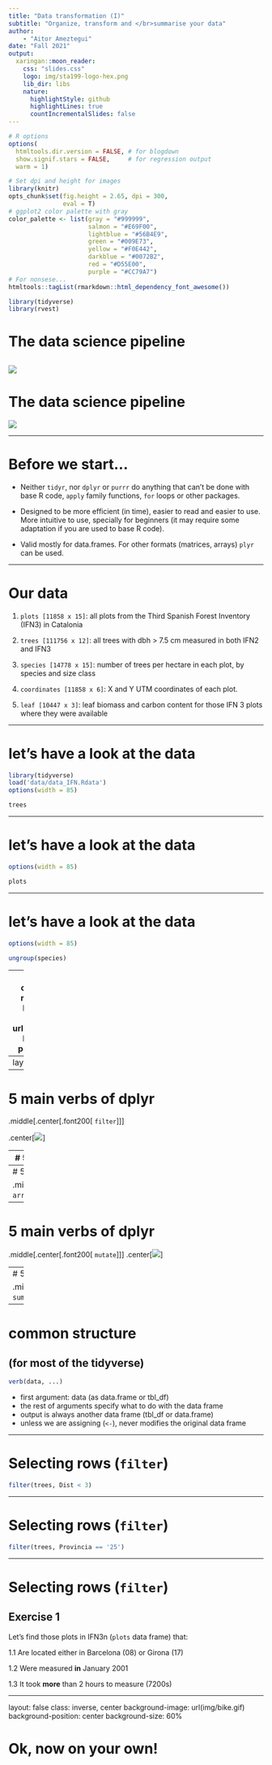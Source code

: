 ```yaml
---
title: "Data transformation (I)"
subtitle: "Organize, transform and </br>summarise your data"
author: 
    - "Aitor Ameztegui"
date: "Fall 2021"
output:
  xaringan::moon_reader:
    css: "slides.css"
    logo: img/sta199-logo-hex.png
    lib_dir: libs
    nature:
      highlightStyle: github
      highlightLines: true
      countIncrementalSlides: false
---
```


```r
# R options
options(
  htmltools.dir.version = FALSE, # for blogdown
  show.signif.stars = FALSE,     # for regression output
  warm = 1)

# Set dpi and height for images
library(knitr)
opts_chunk$set(fig.height = 2.65, dpi = 300,
               eval = T) 
# ggplot2 color palette with gray
color_palette <- list(gray = "#999999", 
                      salmon = "#E69F00", 
                      lightblue = "#56B4E9", 
                      green = "#009E73", 
                      yellow = "#F0E442", 
                      darkblue = "#0072B2", 
                      red = "#D55E00", 
                      purple = "#CC79A7")
# For nonsese...
htmltools::tagList(rmarkdown::html_dependency_font_awesome())
```


```r
library(tidyverse)
library(rvest)
```

# The data science pipeline

![](img/tidyverse_schema.png)
---

# The data science pipeline

![](img/tidyverse_schema_2.png)


---

# Before we start...

- Neither `tidyr`, nor `dplyr` or `purrr` do anything that can't be done with
  base R code, `apply` family functions, `for` loops or other packages.  

- Designed to be more efficient (in time), easier to read and easier to use. More intuitive to use, specially for beginners (it may require some adaptation if you are used to base R code).

- Valid mostly for data.frames. For other formats (matrices, arrays) `plyr` can
  be used.

---


# Our data

  1. `plots [11858 x 15]`: all plots from the Third Spanish Forest Inventory (IFN3) in Catalonia  

  2. `trees [111756 x 12]`: all trees with dbh > 7.5 cm measured in both
     IFN2 and IFN3  

  3. `species [14778 x 15]`: number of trees per hectare in each plot, by
     species and size class  

  4. `coordinates [11858 x 6]`: X and Y UTM coordinates of each plot.  

  5. `leaf [10447 x 3]`: leaf biomass and carbon content for those IFN 3 plots where they
    were available  

---

# let's have a look at the data

```r
library(tidyverse)
load('data/data_IFN.Rdata')
options(width = 85)
```

```r
trees
```

---

# let's have a look at the data

```r
options(width = 85)
```

```r
plots
```

---

# let's have a look at the data

```r
options(width = 85)
```

```r
ungroup(species)
```


---
layout: false
class: inverse, middle, center
background-image: url(img/dplyr.png)
background-position: center

---
layout: true
<div class="tweaked-header" style="background-image: url(img/dplyr.png)"></div>

---

# 5 main verbs of dplyr

.middle[.center[.font200[
`filter`
]]]

.center[![](img/filter.png)]


---
# 5 main verbs of dplyr

.middle[.center[.font200[
`select`
]]]
.center[![](img/select.png)]



---
# 5 main verbs of dplyr

.middle[.center[.font200[
`arrange`
]]]
.center[![](img/arrange.png)]

---
# 5 main verbs of dplyr

.middle[.center[.font200[
`mutate`
]]]
.center[![](img/mutate.png)]


---
# 5 main verbs of dplyr

.middle[.center[.font200[
`summarise`
]]]
.center[![](img/summarise.png)]

---

# common structure

## (for most of the tidyverse)

```r
verb(data, ...)
```

- first argument: data (as data.frame or tbl_df)
- the rest of arguments specify what to do with the data frame
- output is always another data frame (tbl_df or data.frame)
- unless we are assigning (`<-`), never modifies the original data frame


---

# Selecting rows (`filter`)

```r
filter(trees, Dist < 3)
```


---

# Selecting rows (`filter`)

```r
filter(trees, Provincia == '25')
```

---

# Selecting rows (`filter`)

## Exercise 1

Let's find those plots in IFN3n (`plots` data frame) that:

  1.1 Are located either in Barcelona (08) or Girona (17)
  
  1.2 Were measured **in** January 2001
  
  1.3 It took **more** than 2 hours to measure (7200s)

---

layout: false 
class: inverse, center
background-image: url(img/bike.gif)
background-position: center
background-size: 60%

# Ok, now on your own!



